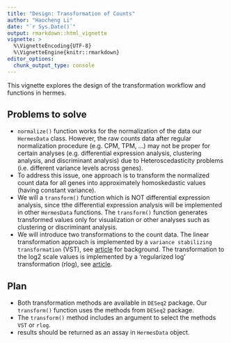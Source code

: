 ```yaml
---
title: "Design: Transformation of Counts"
author: "Haocheng Li"
date: "`r Sys.Date()`"
output: rmarkdown::html_vignette
vignette: >
  %\VignetteEncoding{UTF-8}
  %\VignetteEngine{knitr::rmarkdown}
editor_options: 
  chunk_output_type: console
---
```


This vignette explores the design of the transformation workflow and functions in hermes.

## Problems to solve

-  `normalize()` function works for the normalization of the data our `HermesData` class. However, the raw counts data after regular normalization procedure (e.g. CPM, TPM, ...) may not be proper for certain analyses (e.g. differential expression analysis, clustering analysis, and discriminant analysis) due to Heteroscedasticity problems (i.e. different variance levels across genes).  
-  To address this issue, one approach is to transform the normalized count data for all genes into approximately homoskedastic values (having constant variance). 
-  We will a `transform()` function which is NOT differential expression analysis, since tthe differential expression analysis will be implemented in other `HermesData` functions. The `transform()` function generates transformed values only for visualization or other analyses such as clustering or discriminant analysis.  
-  We will introduce two transformations to the count data. The linear transformation approach is implemented by a `variance stabilizing transformation` (VST), see [article](https://genomebiology.biomedcentral.com/articles/10.1186/gb-2010-11-10-r106) for background. The transformation to the log2 scale values is implemented by a 'regularized log' transformation (rlog), see [article](https://genomebiology.biomedcentral.com/articles/10.1186/s13059-014-0550-8).

## Plan

- Both transformation methods are available in `DESeq2` package. Our `transform()` function uses the methods from `DESeq2` package. 
- The `transform()` method includes an argument to select the methods `VST` or `rlog`.
- results should be returned as an assay in `HermesData` object.

 

